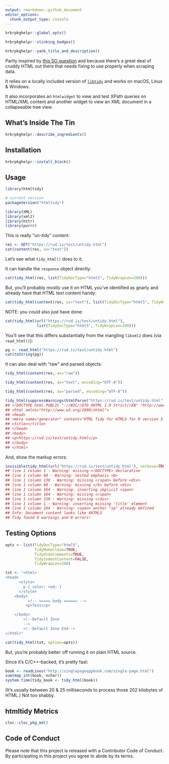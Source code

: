 ```yaml
---
output: rmarkdown::github_document
editor_options: 
  chunk_output_type: console
---
```

```r
hrbrpkghelpr::global_opts()
```

```r
hrbrpkghelpr::stinking_badges()
```

```r
hrbrpkghelpr::yank_title_and_description()
```

Partly inspired by [this SO question](http://stackoverflow.com/questions/37061873/identify-a-weblink-in-bold-in-r) and because there's a great deal of cruddy HTML out there that needs fixing to use properly when scraping data.

It relies on a locally included version of [`libtidy`](http://www.html-tidy.org/) and works on macOS, Linux & Windows.

It also incorporates an `htmlwidget` to view and test XPath queries on HTML/XML content and another widget to view an XML document in a collapseable tree view.

## What's Inside The Tin

```r
hrbrpkghelpr::describe_ingredients()
```

## Installation

```r
hrbrpkghelpr::install_block()
```

## Usage

```r
library(htmltidy)

# current verison
packageVersion("htmltidy")

library(XML)
library(xml2)
library(httr)
library(purrr)
```

This is really "un-tidy" content:

```r
res <- GET("https://rud.is/test/untidy.html")
cat(content(res, as="text"))
```

Let's see what `tidy_html()` does to it.

It can handle the `response` object directly:

```r
cat(tidy_html(res, list(TidyDocType="html5", TidyWrapLen=200)))
```

But, you'll probably mostly use it on HTML you've identified as gnarly and already have that HTML text content handy:

```r
cat(tidy_html(content(res, as="text"), list(TidyDocType="html5", TidyWrapLen=200)))
```

NOTE: you could also just have done:

```r
cat(tidy_html(url("https://rud.is/test/untidy.html"), 
              list(TidyDocType="html5", TidyWrapLen=200)))
```

You'll see that this differs substantially from the mangling `libxml2` does (via `read_html()`):

```r
pg <- read_html("https://rud.is/test/untidy.html")
cat(toString(pg))
```

It can also deal with "raw" and parsed objects:

```r
tidy_html(content(res, as="raw"))

tidy_html(content(res, as="text", encoding="UTF-8"))

tidy_html(content(res, as="parsed", encoding="UTF-8"))
```

```r
tidy_html(suppressWarnings(htmlParse("https://rud.is/test/untidy.html")))
## <!DOCTYPE html PUBLIC "-//W3C//DTD XHTML 1.0 Strict//EN" "http://www.w3.org/TR/xhtml1/DTD/xhtml1-strict.dtd">
## <html xmlns="http://www.w3.org/1999/xhtml">
## <head>
## <meta name="generator" content="HTML Tidy for HTML5 for R version 5.0.0">
## <title></title>
## </head>
## <body>
## <p>https://rud.is/test/untidy.html</p>
## </body>
## </html>
```

And, show the markup errors:

```r
invisible(tidy_html(url("https://rud.is/test/untidy.html"), verbose=TRUE))
## line 1 column 1 - Warning: missing <!DOCTYPE> declaration
## line 1 column 68 - Warning: nested emphasis <b>
## line 1 column 138 - Warning: missing </span> before <div>
## line 1 column 68 - Warning: missing </b> before <div>
## line 1 column 164 - Warning: inserting implicit <span>
## line 1 column 164 - Warning: missing </span>
## line 1 column 159 - Warning: missing </div>
## line 1 column 1 - Warning: inserting missing 'title' element
## line 1 column 164 - Warning: <span> anchor "sp" already defined
## Info: Document content looks like XHTML5
## Tidy found 9 warnings and 0 errors!
```

## Testing Options

```r
opts <- list(TidyDocType="html5",
             TidyMakeClean=TRUE,
             TidyHideComments=TRUE,
             TidyIndentContent=FALSE,
             TidyWrapLen=200)

txt <- "<html>
<head>
      <style>
        p { color: red; }
      </style>
    <body>
          <!-- ===== body ====== -->
         <p>Test</p>

    </body>
        <!--Default Zone
        -->
        <!--Default Zone End-->
</html>"

cat(tidy_html(txt, option=opts))
```

But, you're probably better off running it on plain HTML source.

Since it's C/C++-backed, it's pretty fast:

```r
book <- readLines("http://singlepageappbook.com/single-page.html")
sum(map_int(book, nchar))
system.time(tidy_book <- tidy_html(book))
```

(It's usually between 20 & 25 milliseconds to process those 202 kilobytes of HTML.) Not too shabby.

## htmltidy Metrics

```r
cloc::cloc_pkg_md()
```

## Code of Conduct

Please note that this project is released with a Contributor Code of Conduct. By participating in this project you agree to abide by its terms.
